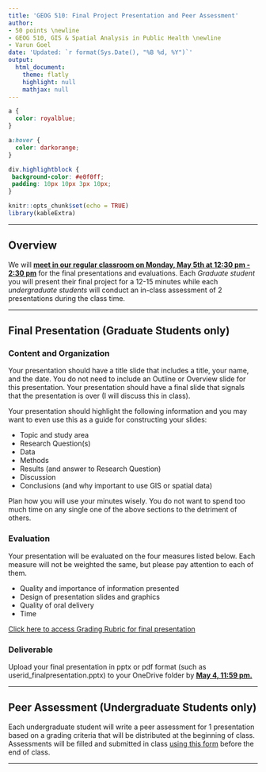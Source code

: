 ```yaml
---
title: 'GEOG 510: Final Project Presentation and Peer Assessment'
author:
- 50 points \newline
- GEOG 510, GIS & Spatial Analysis in Public Health \newline
- Varun Goel
date: 'Updated: `r format(Sys.Date(), "%B %d, %Y")`'
output:
  html_document:
    theme: flatly
    highlight: null
    mathjax: null
---
```


```css
a {
  color: royalblue;
}

a:hover {
  color: darkorange;
}

div.highlightblock { 
 background-color: #e0f0ff; 
 padding: 10px 10px 3px 10px;
}
```

```r
knitr::opts_chunk$set(echo = TRUE)
library(kableExtra)
```

------------------------------------------------------------------------

## Overview

We will [**meet in our regular classroom on Monday, May 5th at 12:30 pm - 2:30 pm**]{.underline} for the final presentations and evaluations. Each *Graduate student* you will present their final project for a 12-15 minutes while each *undergraduate students* will conduct an in-class assessment of 2 presentations during the class time.

------------------------------------------------------------------------

## Final Presentation (Graduate Students only)

### Content and Organization

Your presentation should have a title slide that includes a title, your name, and the date. You do not need to include an Outline or Overview slide for this presentation. Your presentation should have a final slide that signals that the presentation is over (I will discuss this in class).

Your presentation should highlight the following information and you may want to even use this as a guide for constructing your slides:

-   Topic and study area
-   Research Question(s)
-   Data
-   Methods
-   Results (and answer to Research Question)
-   Discussion
-   Conclusions (and why important to use GIS or spatial data)

Plan how you will use your minutes wisely. You do not want to spend too much time on any single one of the above sections to the detriment of others.

### Evaluation

Your presentation will be evaluated on the four measures listed below. Each measure will not be weighted the same, but please pay attention to each of them.

-   Quality and importance of information presented
-   Design of presentation slides and graphics
-   Quality of oral delivery
-   Time

[Click here to access Grading Rubric for final presentation](./GEOG510_finalPresentationGrading.docx)

### Deliverable

Upload your final presentation in pptx or pdf format (such as userid_finalpresentation.pptx) to your OneDrive folder by [**May 4, 11:59 pm.**]{.underline}

------------------------------------------------------------------------

## Peer Assessment (Undergraduate Students only)

Each undergraduate student will write a peer assessment for 1 presentation based on a grading criteria that will be distributed at the beginning of class. Assessments will be filled and submitted in class [using this form](https://forms.gle/y3UrWy57xER8ErWRA) before the end of class.

------------------------------------------------------------------------
